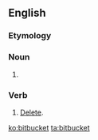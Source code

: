 ==English==
===Etymology===
{{compound|bit|bucket}}

===Noun===
{{en-noun}}

# {{alternative spelling of|bit bucket}}

===Verb===
{{en-verb}}

# {{computing}} [[delete#English|Delete]].

[[ko:bitbucket]]
[[ta:bitbucket]]